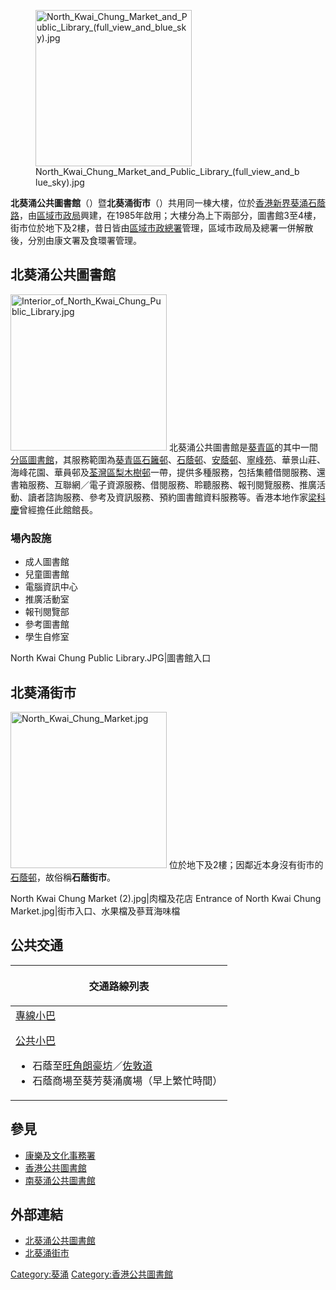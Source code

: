 [[File:North_Kwai_Chung_Market_and_Public_Library_(full_view_and_blue_sky).jpg|250px]]

'''北葵涌公共圖書館'''（{{lang-en|North Kwai Chung Public Library}}）暨'''北葵涌街市'''（{{lang-en|North Kwai Chung Market}}）共用同一棟大樓，位於[[香港|香港]][[新界|新界]][[葵涌|葵涌]][[石蔭路|石蔭路]]，由[[區域市政局|區域市政局]]興建，在1985年啟用；大樓分為上下兩部分，圖書館3至4樓，街市位於地下及2樓，昔日皆由[[區域市政總署|區域市政總署]]管理，區域市政局及總署一併解散後，分別由康文署及食環署管理。

==北葵涌公共圖書館==
[[File:Interior_of_North_Kwai_Chung_Public_Library.jpg|250px]]
北葵涌公共圖書館是[[葵青區|葵青區]]的其中一間[[香港公共圖書館|分區圖書館]]，其服務範圍為[[葵青區|葵青區]][[石籬邨|石籬邨]]、[[石蔭邨|石蔭邨]]、[[安蔭邨|安蔭邨]]、[[寧峰苑|寧峰苑]]、華景山莊、海峰花園、華員邨及[[荃灣區|荃灣區]][[梨木樹邨|梨木樹邨]]一帶，提供多種服務，包括集體借閱服務、還書箱服務、互聯網／電子資源服務、借閱服務、聆聽服務、報刊閱覽服務、推廣活動、讀者諮詢服務、參考及資訊服務、預約圖書館資料服務等。香港本地作家[[梁科慶|梁科慶]]曾經擔任此館館長。

===場內設施===
*成人圖書館
*兒童圖書館
*電腦資訊中心
*推廣活動室
*報刊閱覽部
*參考圖書館
*學生自修室
<gallery>
North Kwai Chung Public Library.JPG|圖書館入口
</gallery>

==北葵涌街市==
[[File:North_Kwai_Chung_Market.jpg|250px]]
位於地下及2樓；因鄰近本身沒有街市的[[石蔭邨|石蔭邨]]，故俗稱'''石蔭街市'''。
<gallery>
North Kwai Chung Market (2).jpg|肉檔及花店
Entrance of North Kwai Chung Market.jpg|街市入口、水果檔及蔘茸海味檔
</gallery>

==公共交通==
{| class="mw-collapsible mw-collapsed wikitable" style="background:white; margin: 0 auto; width: auto;" 
! 交通路線列表
|-
|
{{九龍新界巴士簡單列表|31|35A|35X|43S|235|235M|N237}}{{過海隧道巴士簡單列表|935|936|936A}}
;[[香港小巴|專線小巴]]
{{新界專線小巴簡單列表|83A|86|86M|401|403|403A|403X|406|410|412}}
;[[公共小巴|公共小巴]]
*石蔭至[[旺角|旺角]][[朗豪坊|朗豪坊]]／[[佐敦道|佐敦道]]
*石蔭商場至葵芳葵涌廣場（早上繁忙時間）
|}

==參見==
*[[康樂及文化事務署|康樂及文化事務署]]
*[[香港公共圖書館|香港公共圖書館]]
*[[南葵涌公共圖書館|南葵涌公共圖書館]]

==外部連結==
{{reflist}}
*[https://www.hkpl.gov.hk/tc/locations/kwai-tsing/library/north-kwai-chung.html 北葵涌公共圖書館]{{Wayback|url=https://www.hkpl.gov.hk/tc/locations/kwai-tsing/library/north-kwai-chung.html |date=20181012104858 }}
*[https://www.fehd.gov.hk/tc_chi/map/market/market_pt.html?mapID=718&type=market 北葵涌街市]{{Wayback|url=https://www.fehd.gov.hk/tc_chi/map/market/market_pt.html?mapID=718&type=market |date=20180705204155 }}

{{香港公共圖書館}}{{香港市政大廈}}

[[Category:葵涌|Category:葵涌]]
[[Category:香港公共圖書館|Category:香港公共圖書館]]